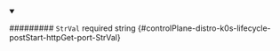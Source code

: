 
<details className="config-field" data-expandable="false" open>
<summary>

######### `StrVal` <span className="config-field-required" data-required="false">required</span> <span className="config-field-type">string</span> <span className="config-field-default"></span> <span className="config-field-enum"></span> {#controlPlane-distro-k0s-lifecycle-postStart-httpGet-port-StrVal}



</summary>



</details>
